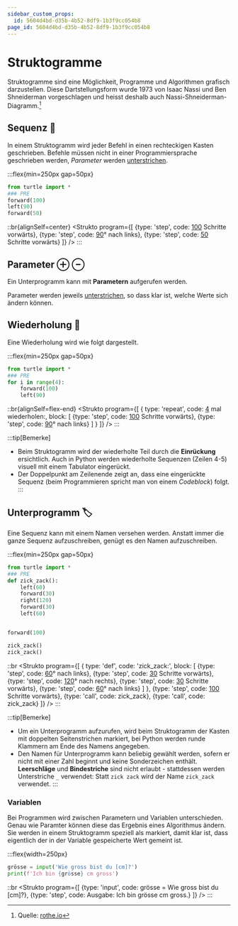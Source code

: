 ```yaml
---
sidebar_custom_props:
  id: 5604d4bd-d35b-4b52-8df9-1b3f9cc054b8
page_id: 5604d4bd-d35b-4b52-8df9-1b3f9cc054b8
---
```



# Struktogramme

Struktogramme sind eine Möglichkeit, Programme und Algorithmen grafisch darzustellen. Diese Dartstellungsform wurde 1973 von Isaac Nassi und Ben Shneiderman vorgeschlagen und heisst deshalb auch Nassi-Shneiderman-Diagramm.[^1]

## Sequenz 👣
In einem Struktogramm wird jeder Befehl in einen rechteckigen Kasten geschrieben. Befehle müssen nicht in einer Programmiersprache geschrieben werden, *Parameter* werden <u>unterstrichen</u>.

:::flex{min=250px gap=50px}
```py live_py slim
from turtle import *
### PRE
forward(100)
left(90)
forward(50) 
```
::br{alignSelf=center}
<Strukto program={[
    {type: 'step', code: <span><u>100</u> Schritte vorwärts</span>},
    {type: 'step', code: <span><u>90</u>° nach links</span>},
    {type: 'step', code: <span><u>50</u> Schritte vorwärts</span>}
]} />
:::

## Parameter ⊕ ⊖

Ein Unterprogramm kann mit **Parametern** aufgerufen werden.

Parameter werden jeweils <u>unterstrichen</u>, so dass klar ist, welche Werte sich ändern können.


## Wiederholung 🔁

Eine Wiederholung wird wie folgt dargestellt.

:::flex{min=250px gap=50px}
```py live_py slim
from turtle import *
### PRE
for i in range(4):
    forward(100)
    left(90)
```
::br{alignSelf=flex-end}
<Strukto program={[
    {
        type: 'repeat', 
        code: <span><u>4</u> mal wiederholen:</span>,
        block: [
            {type: 'step', code: <span><u>100</u> Schritte vorwärts</span>},
            {type: 'step', code: <span><u>90</u>° nach links</span>}
        ]
    }
]} />
:::

:::tip[Bemerke]
- Beim Struktogramm wird der wiederholte Teil durch die **Einrückung** ersichtlich. Auch in Python werden wiederholte Sequenzen (Zeilen 4-5) visuell mit einem Tabulator eingerückt.
- Der Doppelpunkt am Zeilenende zeigt an, dass eine eingerückte Sequenz (beim Programmieren spricht man von einem *Codeblock*) folgt.
:::

## Unterprogramm 🏷
Eine Sequenz kann mit einem Namen versehen werden. Anstatt immer die ganze Sequenz aufzuschreiben, genügt es den Namen aufzuschreiben.

:::flex{min=250px gap=50px}
```py live_py slim
from turtle import *
### PRE
def zick_zack():
    left(60)
    forward(30)
    right(120)
    forward(30)
    left(60)


forward(100)

zick_zack()
zick_zack()
```
::br
<Strukto program={[
    {
        type: 'def', 
        code: 'zick_zack:',
        block: [
            {type: 'step', code: <span><u>60</u>° nach links</span>},
            {type: 'step', code: <span><u>30</u> Schritte vorwärts</span>},
            {type: 'step', code: <span><u>120</u>° nach rechts</span>},
            {type: 'step', code: <span><u>30</u> Schritte vorwärts</span>},
            {type: 'step', code: <span><u>60</u>° nach links</span>}
        ]
    },
    {type: 'step', code: <span><u>100</u> Schritte vorwärts</span>},
    {type: 'call', code: <span>zick_zack</span>},
    {type: 'call', code: <span>zick_zack</span>}
]} />
:::

:::tip[Bemerke]
- Um ein Unterprogramm aufzurufen, wird beim Struktogramm der Kasten mit doppelten Seitenstrichen markiert, bei Python werden runde Klammern am Ende des Namens angegeben.
- Den Namen für Unterprogramm kann beliebig gewählt werden, sofern er nicht mit einer Zahl beginnt und keine Sonderzeichen enthält. **Leerschläge** und **Bindestriche** sind nicht erlaubt - stattdessen werden Unterstriche `_` verwendet: Statt `zick zack` wird der Name `zick_zack` verwendet. 
:::

### Variablen
Bei Programmen wird zwischen Parametern und Variablen unterschieden. Genau wie Paramter können diese das Ergebnis eines Algorithmus ändern. Sie werden in einem Struktogramm speziell als markiert, damit klar ist, dass eigentlich der in der Variable gespeicherte Wert gemeint ist.

:::flex{width=250px}
```py live_py slim
grösse = input('Wie gross bist du [cm]?')
print(f'Ich bin {grösse} cm gross')
```
::br
<Strukto program={[
    {type: 'input', code: <span><span className="var">grösse</span> = Wie gross bist du [cm]?</span>},
    {type: 'step', code: <span>Ausgabe: Ich bin <span className="var">grösse</span> cm gross.</span>}
]} />
:::

[^1]: Quelle: [rothe.io](https://rothe.io/?b=prog1&p=905106)
